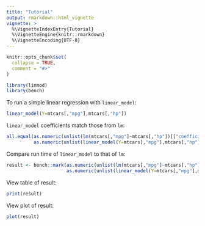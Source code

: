 ```yaml
---
title: "Tutorial"
output: rmarkdown::html_vignette
vignette: >
  %\VignetteIndexEntry{Tutorial}
  %\VignetteEngine{knitr::rmarkdown}
  %\VignetteEncoding{UTF-8}
---
```


```r
knitr::opts_chunk$set(
  collapse = TRUE,
  comment = "#>"
)
```

```r
library(linmod)
library(bench)
```

To run a simple linear regression with `linear_model`:

```r
linear_model(Y=mtcars[,"mpg"],mtcars[,"hp"])
```

`linear_model` coefficients match those from `lm`:

```r
all.equal(as.numeric(unlist(lm(mtcars[,"mpg"]~mtcars[,"hp"])[["coefficients"]])),
          as.numeric(unlist(linear_model(Y=mtcars[,"mpg"],mtcars[,"hp"])[["Estimates"]])))
```

Compare run time of `linear_model` to that of `lm`:

```r
result <- bench::mark(as.numeric(unlist(lm(mtcars[,"mpg"]~mtcars[,"hp"])[["coefficients"]])),
                      as.numeric(unlist(linear_model(Y=mtcars[,"mpg"],mtcars[,"hp"])[["Estimates"]])))
```

View table of result:

```r
print(result)
```

View plot of result:

```r
plot(result)
```
